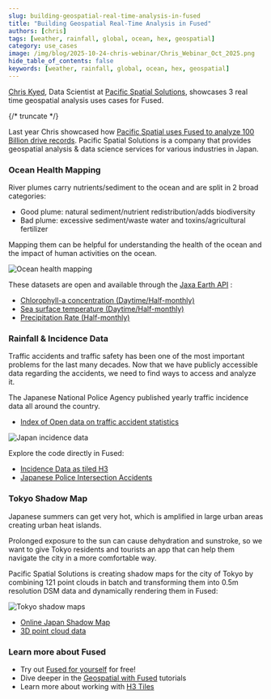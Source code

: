 ```yaml
---
slug: building-geospatial-real-time-analysis-in-fused
title: "Building Geospatial Real-Time Analysis in Fused"
authors: [chris]
tags: [weather, rainfall, global, ocean, hex, geospatial]
category: use_cases
image: /img/blog/2025-10-24-chris-webinar/Chris_Webinar_Oct_2025.png
hide_table_of_contents: false
keywords: [weather, rainfall, global, ocean, hex, geospatial]
---
```


[Chris Kyed](https://www.linkedin.com/in/christopher-kyed-1388aa156/), Data Scientist at [Pacific Spatial Solutions](https://www.pacificspatial.com/), showcases 3 real time geospatial analysis uses cases for Fused. 

{/* truncate */}

Last year Chris showcased how [Pacific Spatial uses Fused to analyze 100 Billion drive records](/blog/analyzing-traffic-speeds). Pacific Spatial Solutions is a company that provides geospatial analysis & data science services for various industries in Japan.

### Ocean Health Mapping

River plumes carry nutrients/sediment to the ocean and are split in 2 broad categories:
- Good plume: natural sediment/nutrient redistribution/adds biodiversity
- Bad plume: excessive sediment/waste water and toxins/agricultural fertilizer

Mapping them can be helpful for understanding the health of the ocean and the impact of human activities on the ocean.

![Ocean health mapping](/img/blog/2025-10-24-chris-webinar/chris_webinar_ocean_health.png)


These datasets are open and available through the [Jaxa Earth API](https://data.earth.jaxa.jp/en/) :
- [Chlorophyll-a concentration (Daytime/Half-monthly)](https://data.earth.jaxa.jp/en/datasets/#/id/JAXA.G-Portal_GCOM-C.SGLI_standard.L3-CHLA.daytime.v3_global_half-monthly)
- [Sea surface temperature (Daytime/Half-monthly)](https://data.earth.jaxa.jp/en/datasets/#/id/JAXA.G-Portal_GCOM-C.SGLI_standard.L3-SST.daytime.v3_global_half-monthly)
- [Precipitation Rate (Half-monthly)](https://data.earth.jaxa.jp/en/datasets/#/id/JAXA.EORC_GSMaP_standard.Gauge.00Z-23Z.v6_half-monthly)


### Rainfall & Incidence Data

Traffic accidents and traffic safety has been one of the most important problems for the last many decades. Now that we have publicly accessible data regarding the accidents, we need to find ways to access and analyze it.

The Japanese National Police Agency published yearly traffic incidence data all around the country. 

- [Index of Open data on traffic accident statistics](https://www.npa.go.jp/publications/statistics/koutsuu/opendata/index_opendata.html)

![Japan incidence data](/img/blog/2025-10-24-chris-webinar/japan_incidence_data.png)


Explore the code directly in Fused:
- [Incidence Data as tiled H3](https://www.fused.io/workbench/udf/catalog/community_max_html_accident_h3_tile-565a9469-8557-4415-a964-9b5da4cb49f5)
- [Japanese Police Intersection Accidents](https://www.fused.io/workbench/udf/catalog/community_max_JP_intersection_accidents-c96ff8c6-9fae-4532-9f49-7c0be0134beb)


### Tokyo Shadow Map

Japanese summers can get very hot, which is amplified in large urban areas creating urban heat islands. 

Prolonged exposure to the sun can cause dehydration and sunstroke, so we want to give Tokyo residents and tourists an app that can help them navigate the city in a more comfortable way.

Pacific Spatial Solutions is creating shadow maps for the city of Tokyo by combining 121 point clouds in batch and transforming them into 0.5m resolution DSM data and dynamically rendering them in Fused:

![Tokyo shadow maps](/img/blog/2025-10-24-chris-webinar/tokyo_shadow_maps.png)

- [Online Japan Shadow Map](https://tokyooasis.com/search.html?category=idea)
- [3D point cloud data](https://3dview.tokyo-digitaltwin.metro.tokyo.lg.jp/)


### Learn more about Fused

- Try out [Fused for yourself](https://www.fused.io/workbench) for free!
- Dive deeper in the [Geospatial with Fused](/tutorials/Geospatial%20with%20Fused/) tutorials
- Learn more about working with [H3 Tiles](/tutorials/Geospatial%20with%20Fused/h3-tiling)
